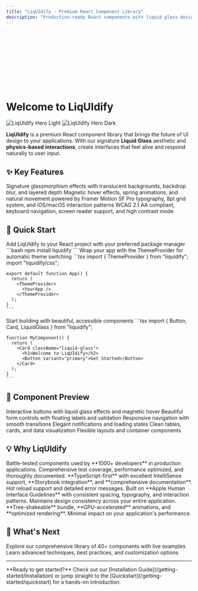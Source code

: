 ```yaml
---
title: "LiqUIdify - Premium React Component Library"
description: "Production-ready React components with liquid glass design and physics-based interactions. 40+ components, TypeScript-first, accessibility-ready."
---
```


<!-- Inject Liquid Glass filter defs for docs runtime -->
<div style={{ position: 'absolute', width: 0, height: 0, overflow: 'hidden' }} aria-hidden="true">
  <svg xmlns="http://www.w3.org/2000/svg" version="1.1" data-liquid-glass-defs>
    <defs>
      <filter id="liquid-glass-distortion">
        <feTurbulence type="turbulence" baseFrequency="0.01" numOctaves="2" seed="2" result="noise" />
        <feDisplacementMap in="SourceGraphic" in2="noise" scale="6" xChannelSelector="R" yChannelSelector="G" />
      </filter>
      <filter id="liquid-glass-refraction">
        <feTurbulence type="fractalNoise" baseFrequency="0.002" numOctaves="3" seed="7" result="f" />
        <feDisplacementMap in="SourceGraphic" in2="f" scale="4" xChannelSelector="R" yChannelSelector="G" />
      </filter>
      <filter id="liquid-glass-chromatic">
        <feColorMatrix type="matrix" values="1 0 0 0 0  0 1 0 0 0  0 0 1 0 0  0 0 0 1 0" result="orig"/>
        <feGaussianBlur stdDeviation="0.6" in="orig" result="blur"/>
        <feBlend in="orig" in2="blur" mode="screen"/>
      </filter>
      <filter id="liquid-glass-edge">
        <feSpecularLighting result="spec" specularExponent="20" lighting-color="#ffffff">
          <fePointLight x="-5000" y="-10000" z="20000" />
        </feSpecularLighting>
        <feComposite in2="SourceAlpha" operator="in" />
        <feMerge>
          <feMergeNode />
          <feMergeNode in="SourceGraphic" />
        </feMerge>
      </filter>
      <filter id="liquid-glass-mobile">
        <feGaussianBlur stdDeviation="0.8" />
      </filter>
      <filter id="liquid-glass-ripple">
        <feTurbulence type="fractalNoise" baseFrequency="0.01 0.03" numOctaves="1" seed="3" result="noise"/>
        <feDisplacementMap in="SourceGraphic" in2="noise" scale="3"/>
      </filter>
      <filter id="liquid-glass-depth">
        <feDropShadow dx="0" dy="8" stdDeviation="8" flood-color="rgba(0,0,0,0.2)"/>
      </filter>
      <filter id="liquid-glass-noise">
        <feTurbulence type="fractalNoise" baseFrequency="0.8" numOctaves="1" stitchTiles="stitch"/>
        <feColorMatrix type="saturate" values="0"/>
        <feComponentTransfer>
          <feFuncA type="table" tableValues="0 0.04"/>
        </feComponentTransfer>
      </filter>
      <filter id="liquid-glass-specular">
        <feSpecularLighting surfaceScale="1" specularConstant="0.75" specularExponent="16" lighting-color="#ffffff">
          <fePointLight x="-200" y="-100" z="200" />
        </feSpecularLighting>
      </filter>
    </defs>
  </svg>
</div>


# Welcome to LiqUIdify

<section data-hero className="hero-tilt spotlight preserve-3d">
  <img
    className="block dark:hidden"
    src="/images/hero-light.png"
    alt="LiqUIdify Hero Light"
  />
  <img
    className="hidden dark:block"
    src="/images/hero-dark.png"
    alt="LiqUIdify Hero Dark"
  />
</section>

**LiqUIdify** is a premium React component library that brings the future of UI design to your applications. With our signature **Liquid Glass** aesthetic and **physics-based interactions**, create interfaces that feel alive and respond naturally to user input.

## ✨ Key Features

<CardGroup cols={2}>
  <Card
    title="🌊 Liquid Glass Design"
    icon="droplet"
    href="/core-concepts/liquid-glass-system"
  >
    Signature glassmorphism effects with translucent backgrounds, backdrop blur,
    and layered depth
  </Card>
  <Card
    title="⚡ Physics-Based Interactions"
    icon="bolt"
    href="/guides/recipes"
  >
    Magnetic hover effects, spring animations, and natural movement powered by
    Framer Motion
  </Card>
  <Card
    title="🎯 Apple-Quality Polish"
    icon="apple"
    href="/core-concepts/theme-system"
  >
    SF Pro typography, 8pt grid system, and iOS/macOS interaction patterns
  </Card>
  <Card
    title="♿ Accessibility First"
    icon="universal-access"
    href="/guides/accessibility"
  >
    WCAG 2.1 AA compliant, keyboard navigation, screen reader support, and high
    contrast mode
  </Card>
</CardGroup>

## 🚀 Quick Start

<Steps>
  <Step title="Install LiqUIdify">
    Add LiqUIdify to your React project with your preferred package manager
    ```bash
    npm install liquidify
    ```
  </Step>
  <Step title="Setup Theme Provider">
    Wrap your app with the ThemeProvider for automatic theme switching
    ```tsx
    import { ThemeProvider } from "liquidify";
    import "liquidify/css";

    export default function App() {
      return (
        <ThemeProvider>
          <YourApp />
        </ThemeProvider>
      );
    }
    ```

  </Step>
  <Step title="Use Components">
    Start building with beautiful, accessible components
    ```tsx
    import { Button, Card, LiquidGlass } from "liquidify";

    function MyComponent() {
      return (
        <Card className="liquid-glass">
          <h2>Welcome to LiqUIdify</h2>
          <Button variant="primary">Get Started</Button>
        </Card>
      );
    }
    ```

  </Step>
</Steps>

## 🎨 Component Preview

<CardGroup cols={3}>
  <Card title="Buttons" href="/components/button">
    Interactive buttons with liquid glass effects and magnetic hover
  </Card>
  <Card title="Forms" href="/components/input">
    Beautiful form controls with floating labels and validation
  </Card>
  <Card title="Navigation" href="/components/navbar">
    Responsive navigation with smooth transitions
  </Card>
  <Card title="Feedback" href="/components/toast">
    Elegant notifications and loading states
  </Card>
  <Card title="Data Display" href="/components/table">
    Clean tables, cards, and data visualization
  </Card>
  <Card title="Layout" href="/components/modal">
    Flexible layouts and container components
  </Card>
</CardGroup>

## 💡 Why LiqUIdify

<AccordionGroup>
  <Accordion title="🏆 Production Ready">
    Battle-tested components used by **1000+ developers** in production
    applications. Comprehensive test coverage, performance optimized, and
    thoroughly documented.
  </Accordion>

<Accordion title="🔧 Developer Experience">
  **TypeScript-first** with excellent IntelliSense support, **Storybook
  integration**, and **comprehensive documentation**. Hot reload support and
  detailed error messages.
</Accordion>

<Accordion title="🎯 Design System">
  Built on **Apple Human Interface Guidelines** with consistent spacing,
  typography, and interaction patterns. Maintains design consistency across your
  entire application.
</Accordion>

  <Accordion title="⚡ Performance">
    **Tree-shakeable** bundle, **GPU-accelerated** animations, and **optimized
    rendering**. Minimal impact on your application's performance.
  </Accordion>
</AccordionGroup>

## 🌟 What's Next

<CardGroup cols={2}>
  <Card title="Browse Components" icon="shapes" href="/components">
    Explore our comprehensive library of 40+ components with live examples
  </Card>
  <Card title="Read the Guides" icon="book" href="/guides/theming">
    Learn advanced techniques, best practices, and customization options
  </Card>
</CardGroup>

---

<Note>
  **Ready to get started?** Check out our [Installation Guide](/getting-started/Installation) or jump straight to the [Quickstart](/getting-started/quickstart) for a hands-on introduction.
</Note>

<script defer src="/scripts/enhancements.js"></script>
